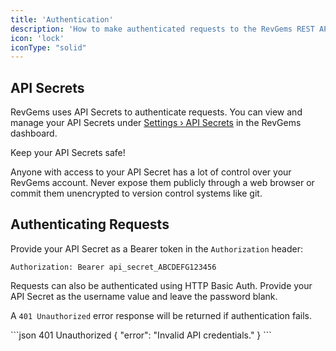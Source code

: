 ```yaml
---
title: 'Authentication'
description: 'How to make authenticated requests to the RevGems REST API'
icon: 'lock'
iconType: "solid"
---
```


## API Secrets

RevGems uses API Secrets to authenticate requests.
You can view and manage your API Secrets under [Settings &rsaquo; API Secrets](https://app.revgems.com/api_secrets) in the RevGems dashboard.

<Warning>
  Keep your API Secrets safe!
</Warning>

Anyone with access to your API Secret has a lot of control over your RevGems account.
Never expose them publicly through a web browser or commit them unencrypted to version control systems like git.

## Authenticating Requests

Provide your API Secret as a Bearer token in the `Authorization` header:

```
Authorization: Bearer api_secret_ABCDEFG123456
```

Requests can also be authenticated using HTTP Basic Auth. Provide your API Secret as the username value and leave the password blank.

A `401 Unauthorized` error response will be returned if authentication fails.

<ResponseExample>
  ```json 401 Unauthorized
  {
    "error": "Invalid API credentials."
  }
  ```
</ResponseExample>
